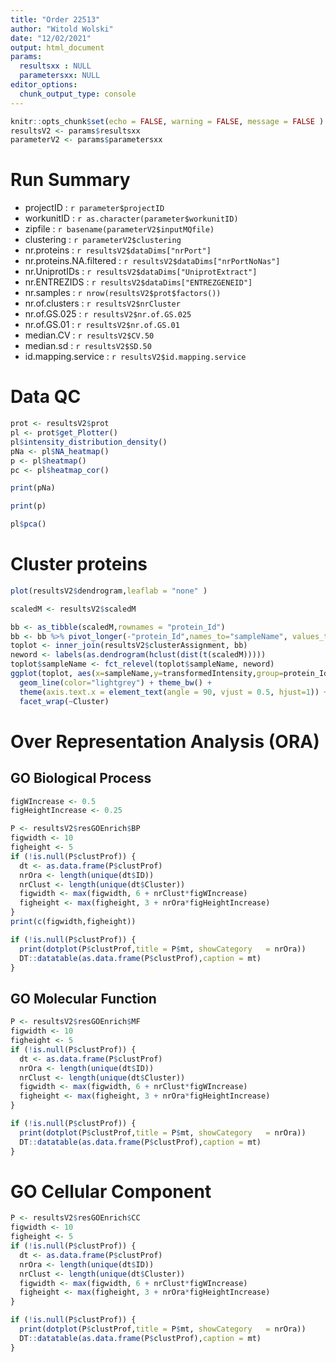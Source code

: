 ```yaml
---
title: "Order 22513"
author: "Witold Wolski"
date: "12/02/2021"
output: html_document
params:
  resultsxx : NULL
  parametersxx: NULL
editor_options: 
  chunk_output_type: console
---
```


```r

knitr::opts_chunk$set(echo = FALSE, warning = FALSE, message = FALSE )
resultsV2 <- params$resultsxx
parameterV2 <- params$parametersxx
```


# Run Summary

- projectID : `r parameter$projectID`
- workunitID : `r as.character(parameter$workunitID)`
- zipfile : `r basename(parameterV2$inputMQfile)`
- clustering : `r parameterV2$clustering`
- nr.proteins : `r resultsV2$dataDims["nrPort"]`
- nr.proteins.NA.filtered : `r resultsV2$dataDims["nrPortNoNas"]`
- nr.UniprotIDs : `r resultsV2$dataDims["UniprotExtract"]`
- nr.ENTREZIDS : `r resultsV2$dataDims["ENTREZGENEID"]`
- nr.samples : `r nrow(resultsV2$prot$factors())`
- nr.of.clusters : `r resultsV2$nrCluster`
- nr.of.GS.025 : `r resultsV2$nr.of.GS.025`
- nr.of.GS.01 : `r resultsV2$nr.of.GS.01`
- median.CV : `r resultsV2$CV.50`
- median.sd : `r resultsV2$SD.50`
- id.mapping.service : `r resultsV2$id.mapping.service`


# Data QC

```r
prot <- resultsV2$prot
pl <- prot$get_Plotter()
pl$intensity_distribution_density()
pNa <- pl$NA_heatmap()
p <- pl$heatmap()
pc <- pl$heatmap_cor()
```

```r
print(pNa)
```


```r
print(p)
```

```r
pl$pca()

```



# Cluster proteins




```r
plot(resultsV2$dendrogram,leaflab = "none" )
```


```r
scaledM <- resultsV2$scaledM

bb <- as_tibble(scaledM,rownames = "protein_Id")
bb <- bb %>% pivot_longer(-"protein_Id",names_to="sampleName", values_to = "transformedIntensity")
toplot <- inner_join(resultsV2$clusterAssignment, bb)
neword <- labels(as.dendrogram(hclust(dist(t(scaledM)))))
toplot$sampleName <- fct_relevel(toplot$sampleName, neword)
ggplot(toplot, aes(x=sampleName,y=transformedIntensity,group=protein_Id)) +
  geom_line(color="lightgrey") + theme_bw() +
  theme(axis.text.x = element_text(angle = 90, vjust = 0.5, hjust=1)) +
  facet_wrap(~Cluster)
```


# Over Representation Analysis (ORA)

## GO Biological Process

```r

figWIncrease <- 0.5
figHeightIncrease <- 0.25

P <- resultsV2$resGOEnrich$BP
figwidth <- 10
figheight <- 5
if (!is.null(P$clustProf)) {
  dt <- as.data.frame(P$clustProf)
  nrOra <- length(unique(dt$ID))
  nrClust <- length(unique(dt$Cluster))
  figwidth <- max(figwidth, 6 + nrClust*figWIncrease)
  figheight <- max(figheight, 3 + nrOra*figHeightIncrease)
}
print(c(figwidth,figheight))

```

```r
if (!is.null(P$clustProf)) {
  print(dotplot(P$clustProf,title = P$mt, showCategory	 = nrOra))
  DT::datatable(as.data.frame(P$clustProf),caption = mt)
}
```

## GO Molecular Function

```r
P <- resultsV2$resGOEnrich$MF
figwidth <- 10
figheight <- 5
if (!is.null(P$clustProf)) {
  dt <- as.data.frame(P$clustProf)
  nrOra <- length(unique(dt$ID))
  nrClust <- length(unique(dt$Cluster))
  figwidth <- max(figwidth, 6 + nrClust*figWIncrease)
  figheight <- max(figheight, 3 + nrOra*figHeightIncrease)
}
```


```r
if (!is.null(P$clustProf)) {
  print(dotplot(P$clustProf,title = P$mt, showCategory	 = nrOra))
  DT::datatable(as.data.frame(P$clustProf),caption = mt)
}
```

# GO Cellular Component

```r
P <- resultsV2$resGOEnrich$CC
figwidth <- 10
figheight <- 5
if (!is.null(P$clustProf)) {
  dt <- as.data.frame(P$clustProf)
  nrOra <- length(unique(dt$ID))
  nrClust <- length(unique(dt$Cluster))
  figwidth <- max(figwidth, 6 + nrClust*figWIncrease)
  figheight <- max(figheight, 3 + nrOra*figHeightIncrease)
}

```

```r
if (!is.null(P$clustProf)) {
  print(dotplot(P$clustProf,title = P$mt, showCategory	 = nrOra))
  DT::datatable(as.data.frame(P$clustProf),caption = mt)
}

```


